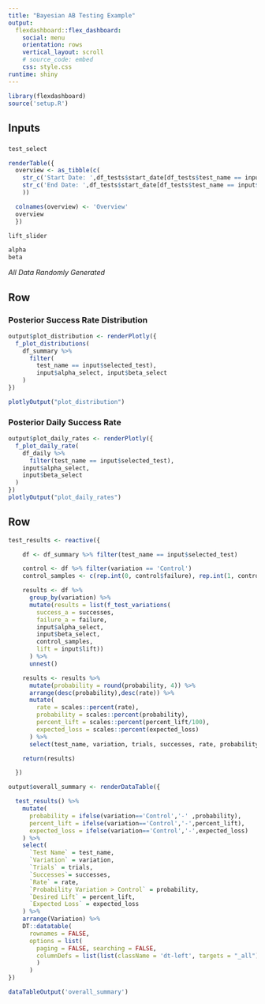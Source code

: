 ```yaml
---
title: "Bayesian AB Testing Example"
output: 
  flexdashboard::flex_dashboard:
    social: menu
    orientation: rows
    vertical_layout: scroll
    # source_code: embed
    css: style.css
runtime: shiny
---
```


```r
library(flexdashboard)
source('setup.R')
```

Inputs {.sidebar data-width=200 data-padding=20}
--------------- 

### 

```r
test_select
```

```r

renderTable({
  overview <- as_tibble(c(
    str_c('Start Date: ',df_tests$start_date[df_tests$test_name == input$selected_test]),
    str_c('End Date: ',df_tests$start_date[df_tests$test_name == input$selected_test])
    ))

  colnames(overview) <- 'Overview'
  overview
  })
```

```r
lift_slider
```

```r
alpha
beta
```

_All Data Randomly Generated_

Row {data-padding=30}
------------------

### Posterior Success Rate Distribution {data-padding=20}

```r

output$plot_distribution <- renderPlotly({
  f_plot_distributions(
    df_summary %>% 
      filter(
        test_name == input$selected_test), 
        input$alpha_select, input$beta_select
    )
})

plotlyOutput("plot_distribution")
```

### Posterior Daily Success Rate {data-padding=20}


```r
output$plot_daily_rates <- renderPlotly({
  f_plot_daily_rate(
    df_daily %>% 
      filter(test_name == input$selected_test),
    input$alpha_select, 
    input$beta_select
  )
})
plotlyOutput("plot_daily_rates")
```

Row {data-padding=20}
------------------

```r

test_results <- reactive({

    df <- df_summary %>% filter(test_name == input$selected_test)

    control <- df %>% filter(variation == 'Control')
    control_samples <- c(rep.int(0, control$failure), rep.int(1, control$successes))

    results <- df %>%
      group_by(variation) %>%
      mutate(results = list(f_test_variations(
        success_a = successes,
        failure_a = failure,
        input$alpha_select,
        input$beta_select,
        control_samples,
        lift = input$lift))
      ) %>%
      unnest()

    results <- results %>%
      mutate(probability = round(probability, 4)) %>%
      arrange(desc(probability),desc(rate)) %>%
      mutate(
        rate = scales::percent(rate),
        probability = scales::percent(probability),
        percent_lift = scales::percent(percent_lift/100),
        expected_loss = scales::percent(expected_loss)
      ) %>%
      select(test_name, variation, trials, successes, rate, probability, percent_lift, expected_loss)

    return(results)

  })

output$overall_summary <- renderDataTable({

  test_results() %>%
    mutate(
      probability = ifelse(variation=='Control','-' ,probability),
      percent_lift = ifelse(variation=='Control','-',percent_lift),
      expected_loss = ifelse(variation=='Control','-',expected_loss)
    ) %>%
    select(
      `Test Name` = test_name,
      `Variation` = variation,
      `Trials` = trials,
      `Successes`= successes,
      `Rate` = rate,
      `Probability Variation > Control` = probability,
      `Desired Lift` = percent_lift,
      `Expected Loss` = expected_loss
    ) %>%
    arrange(Variation) %>%
    DT::datatable(
      rownames = FALSE,
      options = list(
        paging = FALSE, searching = FALSE,
        columnDefs = list(list(className = 'dt-left', targets = "_all"))
        )
      )
})

dataTableOutput('overall_summary')

```